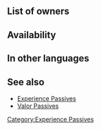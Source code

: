 {{Passive
|1name=R Tome Exp. 1
|1tagid=SID_赤魔の経験1
|1promotionRarity=4
|1promotionTier=1
|1required=-
|1effect=While unit lives and uses a red tome, unit gets 1.5x EXP.<br>(Only highest value applied. Does not stack.)
|1cost=30
|2name=R Tome Exp. 2
|2tagid=SID_赤魔の経験2
|2promotionRarity=5
|2promotionTier=1
|2effect=While unit lives, all red tome allies on team get 1.5x EXP.<br>(Only highest value applied. Does not stack.)
|2cost=60
|3name=R Tome Exp. 3
|3tagid=SID_赤魔の経験3
|3effect=While unit lives, all red tome allies on team get 2x EXP.<br>(Only highest value applied. Does not stack.)
|3cost=120
|type=C
|exclusive=0
|canUseWeapon=Red Tome
|canUseMove={{MoveList|all}}
|properties=
}}
==List of owners==
{{Skill Hero List}}
==Availability==
{{PassiveFocusList}}
{{PassiveDistributionList}}
{{PassiveCombatManualList}}
==In other languages==
{{OtherLanguages
|japanese=赤魔の経験
|german=Buch-Erf. (rot)
|spanishEU=Exp gr. rojo
|spanishLA=Exp. gr. rojo
|french=Exp. tome (R)
|italian=Esp tomo R
|chineseTW=赤魔之經驗
|portuguese=Tomo verm. exp.
}}

==See also==
* [[Experience Passives]]
* [[Valor Passives]]
{{Passives Navbox|C}}
[[Category:Experience Passives]]
